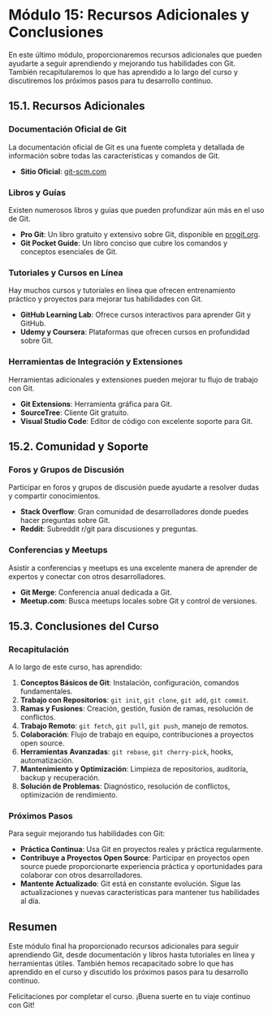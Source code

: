 # Módulo 15: Recursos Adicionales y Conclusiones

En este último módulo, proporcionaremos recursos adicionales que pueden ayudarte a seguir aprendiendo y mejorando tus habilidades con Git. También recapitularemos lo que has aprendido a lo largo del curso y discutiremos los próximos pasos para tu desarrollo continuo.

## 15.1. Recursos Adicionales

### Documentación Oficial de Git

La documentación oficial de Git es una fuente completa y detallada de información sobre todas las características y comandos de Git.

- **Sitio Oficial**: [git-scm.com](https://git-scm.com/doc)

### Libros y Guías

Existen numerosos libros y guías que pueden profundizar aún más en el uso de Git.

- **Pro Git**: Un libro gratuito y extensivo sobre Git, disponible en [progit.org](https://git-scm.com/book/en/v2).
- **Git Pocket Guide**: Un libro conciso que cubre los comandos y conceptos esenciales de Git.

### Tutoriales y Cursos en Línea

Hay muchos cursos y tutoriales en línea que ofrecen entrenamiento práctico y proyectos para mejorar tus habilidades con Git.

- **GitHub Learning Lab**: Ofrece cursos interactivos para aprender Git y GitHub.
- **Udemy y Coursera**: Plataformas que ofrecen cursos en profundidad sobre Git.

### Herramientas de Integración y Extensiones

Herramientas adicionales y extensiones pueden mejorar tu flujo de trabajo con Git.

- **Git Extensions**: Herramienta gráfica para Git.
- **SourceTree**: Cliente Git gratuito.
- **Visual Studio Code**: Editor de código con excelente soporte para Git.

## 15.2. Comunidad y Soporte

### Foros y Grupos de Discusión

Participar en foros y grupos de discusión puede ayudarte a resolver dudas y compartir conocimientos.

- **Stack Overflow**: Gran comunidad de desarrolladores donde puedes hacer preguntas sobre Git.
- **Reddit**: Subreddit r/git para discusiones y preguntas.

### Conferencias y Meetups

Asistir a conferencias y meetups es una excelente manera de aprender de expertos y conectar con otros desarrolladores.

- **Git Merge**: Conferencia anual dedicada a Git.
- **Meetup.com**: Busca meetups locales sobre Git y control de versiones.

## 15.3. Conclusiones del Curso

### Recapitulación

A lo largo de este curso, has aprendido:

1. **Conceptos Básicos de Git**: Instalación, configuración, comandos fundamentales.
2. **Trabajo con Repositorios**: `git init`, `git clone`, `git add`, `git commit`.
3. **Ramas y Fusiones**: Creación, gestión, fusión de ramas, resolución de conflictos.
4. **Trabajo Remoto**: `git fetch`, `git pull`, `git push`, manejo de remotos.
5. **Colaboración**: Flujo de trabajo en equipo, contribuciones a proyectos open source.
6. **Herramientas Avanzadas**: `git rebase`, `git cherry-pick`, hooks, automatización.
7. **Mantenimiento y Optimización**: Limpieza de repositorios, auditoría, backup y recuperación.
8. **Solución de Problemas**: Diagnóstico, resolución de conflictos, optimización de rendimiento.

### Próximos Pasos

Para seguir mejorando tus habilidades con Git:

- **Práctica Continua**: Usa Git en proyectos reales y práctica regularmente.
- **Contribuye a Proyectos Open Source**: Participar en proyectos open source puede proporcionarte experiencia práctica y oportunidades para colaborar con otros desarrolladores.
- **Mantente Actualizado**: Git está en constante evolución. Sigue las actualizaciones y nuevas características para mantener tus habilidades al día.

## Resumen

Este módulo final ha proporcionado recursos adicionales para seguir aprendiendo Git, desde documentación y libros hasta tutoriales en línea y herramientas útiles. También hemos recapacitado sobre lo que has aprendido en el curso y discutido los próximos pasos para tu desarrollo continuo.

Felicitaciones por completar el curso. ¡Buena suerte en tu viaje continuo con Git!